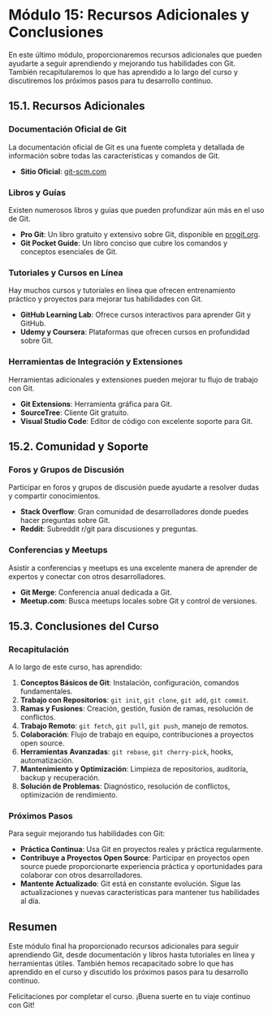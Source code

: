 # Módulo 15: Recursos Adicionales y Conclusiones

En este último módulo, proporcionaremos recursos adicionales que pueden ayudarte a seguir aprendiendo y mejorando tus habilidades con Git. También recapitularemos lo que has aprendido a lo largo del curso y discutiremos los próximos pasos para tu desarrollo continuo.

## 15.1. Recursos Adicionales

### Documentación Oficial de Git

La documentación oficial de Git es una fuente completa y detallada de información sobre todas las características y comandos de Git.

- **Sitio Oficial**: [git-scm.com](https://git-scm.com/doc)

### Libros y Guías

Existen numerosos libros y guías que pueden profundizar aún más en el uso de Git.

- **Pro Git**: Un libro gratuito y extensivo sobre Git, disponible en [progit.org](https://git-scm.com/book/en/v2).
- **Git Pocket Guide**: Un libro conciso que cubre los comandos y conceptos esenciales de Git.

### Tutoriales y Cursos en Línea

Hay muchos cursos y tutoriales en línea que ofrecen entrenamiento práctico y proyectos para mejorar tus habilidades con Git.

- **GitHub Learning Lab**: Ofrece cursos interactivos para aprender Git y GitHub.
- **Udemy y Coursera**: Plataformas que ofrecen cursos en profundidad sobre Git.

### Herramientas de Integración y Extensiones

Herramientas adicionales y extensiones pueden mejorar tu flujo de trabajo con Git.

- **Git Extensions**: Herramienta gráfica para Git.
- **SourceTree**: Cliente Git gratuito.
- **Visual Studio Code**: Editor de código con excelente soporte para Git.

## 15.2. Comunidad y Soporte

### Foros y Grupos de Discusión

Participar en foros y grupos de discusión puede ayudarte a resolver dudas y compartir conocimientos.

- **Stack Overflow**: Gran comunidad de desarrolladores donde puedes hacer preguntas sobre Git.
- **Reddit**: Subreddit r/git para discusiones y preguntas.

### Conferencias y Meetups

Asistir a conferencias y meetups es una excelente manera de aprender de expertos y conectar con otros desarrolladores.

- **Git Merge**: Conferencia anual dedicada a Git.
- **Meetup.com**: Busca meetups locales sobre Git y control de versiones.

## 15.3. Conclusiones del Curso

### Recapitulación

A lo largo de este curso, has aprendido:

1. **Conceptos Básicos de Git**: Instalación, configuración, comandos fundamentales.
2. **Trabajo con Repositorios**: `git init`, `git clone`, `git add`, `git commit`.
3. **Ramas y Fusiones**: Creación, gestión, fusión de ramas, resolución de conflictos.
4. **Trabajo Remoto**: `git fetch`, `git pull`, `git push`, manejo de remotos.
5. **Colaboración**: Flujo de trabajo en equipo, contribuciones a proyectos open source.
6. **Herramientas Avanzadas**: `git rebase`, `git cherry-pick`, hooks, automatización.
7. **Mantenimiento y Optimización**: Limpieza de repositorios, auditoría, backup y recuperación.
8. **Solución de Problemas**: Diagnóstico, resolución de conflictos, optimización de rendimiento.

### Próximos Pasos

Para seguir mejorando tus habilidades con Git:

- **Práctica Continua**: Usa Git en proyectos reales y práctica regularmente.
- **Contribuye a Proyectos Open Source**: Participar en proyectos open source puede proporcionarte experiencia práctica y oportunidades para colaborar con otros desarrolladores.
- **Mantente Actualizado**: Git está en constante evolución. Sigue las actualizaciones y nuevas características para mantener tus habilidades al día.

## Resumen

Este módulo final ha proporcionado recursos adicionales para seguir aprendiendo Git, desde documentación y libros hasta tutoriales en línea y herramientas útiles. También hemos recapacitado sobre lo que has aprendido en el curso y discutido los próximos pasos para tu desarrollo continuo.

Felicitaciones por completar el curso. ¡Buena suerte en tu viaje continuo con Git!